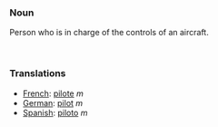 ===Noun===

Person who is in charge of the controls of an aircraft.

<br>

===Translations===
*[[French]]: [[pilote]]  ''m''
*[[German]]: [[pilot]] ''m''
*[[Spanish]]: [[piloto]] ''m''